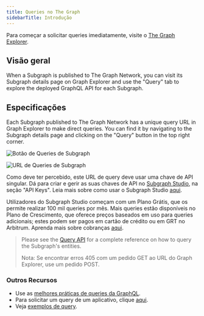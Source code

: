```yaml
---
title: Queries no The Graph
sidebarTitle: Introdução
---
```


Para começar a solicitar queries imediatamente, visite o [The Graph Explorer](https://thegraph.com/explorer).

## Visão geral

When a Subgraph is published to The Graph Network, you can visit its Subgraph details page on Graph Explorer and use the "Query" tab to explore the deployed GraphQL API for each Subgraph.

## Especificações

Each Subgraph published to The Graph Network has a unique query URL in Graph Explorer to make direct queries. You can find it by navigating to the Subgraph details page and clicking on the "Query" button in the top right corner.

![Botão de Queries de Subgraph](/img/query-button-screenshot.png)

![URL de Queries de Subgraph](/img/query-url-screenshot.png)

Como deve ter percebido, este URL de query deve usar uma chave de API singular. Dá para criar e gerir as suas chaves de API no [Subgraph Studio](https://thegraph.com/studio), na seção "API Keys". Leia mais sobre como usar o Subgraph Studio [aqui](/deploying/subgraph-studio/).

Utilizadores do Subgraph Studio começam com um Plano Grátis, que os permite realizar 100 mil queries por mês. Mais queries estão disponíveis no Plano de Crescimento, que oferece preços baseados em uso para queries adicionais; estes podem ser pagos em cartão de crédito ou em GRT no Arbitrum. Aprenda mais sobre cobranças [aqui](/subgraphs/billing/).

> Please see the [Query API](/subgraphs/querying/graphql-api/) for a complete reference on how to query the Subgraph's entities.
>
> Nota: Se encontrar erros 405 com um pedido GET ao URL do Graph Explorer, use um pedido POST.

### Outros Recursos

- Use as [melhores práticas de queries da GraphQL](/subgraphs/querying/best-practices/).
- Para solicitar um query de um aplicativo, clique [aqui](/subgraphs/querying/from-an-application/).
- Veja [exemplos de query](https://github.com/graphprotocol/query-examples/tree/main).
